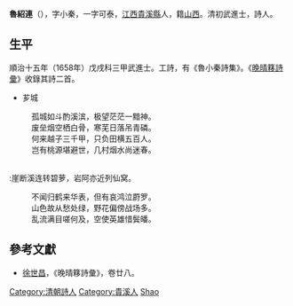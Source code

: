 '''魯紹連'''（{{bd|1623年||？||Lu魯}}），字小秦，一字可泰，[[江西|江西]][[貴溪縣|貴溪縣]]人，籍[[山西|山西]]。清初武進士，詩人。

==生平==
順治十五年（1658年）戊戌科三甲武進士。工詩，有《魯小秦詩集》。《[[晚晴簃詩彙|晚晴簃詩彙]]》收錄其詩二首。

*芗城
:孤城如斗酌溪滨，极望茫茫一黯神。
:废垒烟空栖白骨，寒芜日落吊青磷。
:何来越子三千甲，只负田横五百人。
:岂有桃源堪避世，几村烟水尚迷春。
<br>
:崖断溪连转碧萝，岩阿亦近列仙窝。
:不闻归鹤来华表，但有哀鸿泣罻罗。
:山色故从愁处绿，野花偏傍战场多。
:乱流满目嗟何及，空使英雄惜鬓皤。

==參考文獻==
*[[徐世昌|徐世昌]]，《晚晴簃詩彙》，卷廿八。

{{順治十五年戊戌科武殿試金榜}}
{{DEFAULTSORT:Lu魯}}
[[Category:清朝詩人|Category:清朝詩人]]
[[Category:貴溪人|Category:貴溪人]]
[[Category:魯姓|Shao]]